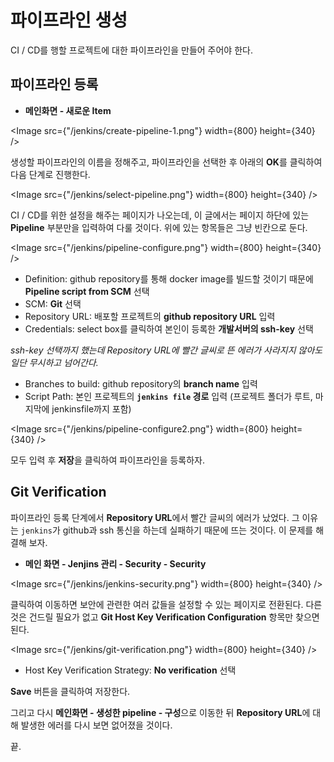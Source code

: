 # 파이프라인 생성

CI / CD를 행할 프로젝트에 대한 파이프라인을 만들어 주어야 한다.

## 파이프라인 등록

- **메인화면 - 새로운 Item**


<Image src={"/jenkins/create-pipeline-1.png"} width={800} height={340} />

생성할 파이프라인의 이름을 정해주고, 파이프라인을 선택한 후 아래의 **OK**를 클릭하여 다음 단계로 진행한다.

<Image src={"/jenkins/select-pipeline.png"} width={800} height={340} />

CI / CD를 위한 설정을 해주는 페이지가 나오는데, 이 글에서는 페이지 하단에 있는 **Pipeline** 부분만을 입력하여 다룰 것이다.
위에 있는 항목들은 그냥 빈칸으로 둔다.

<Image src={"/jenkins/pipeline-configure.png"} width={800} height={340} />

- Definition: github repository를 통해 docker image를 빌드할 것이기 때문에 **Pipeline script from SCM** 선택
- SCM: **Git** 선택
- Repository URL: 배포할 프로젝트의 **github repository URL** 입력
- Credentials: select box를 클릭하여 본인이 등록한 **개발서버의 ssh-key** 선택

_ssh-key 선택까지 했는데 Repository URL에 빨간 글씨로 뜬 에러가 사라지지 않아도 일단 무시하고 넘어간다._

- Branches to build: github repository의 **branch name** 입력
- Script Path: 본인 프로젝트의 **`jenkins file` 경로** 입력 (프로젝트 폴더가 루트, 마지막에 jenkinsfile까지 포함)

<Image src={"/jenkins/pipeline-configure2.png"} width={800} height={340} />

모두 입력 후 **저장**을 클릭하여 파이프라인을 등록하자.

## Git Verification

파이프라인 등록 단계에서 **Repository URL**에서 빨간 글씨의 에러가 났었다.
그 이유는 `jenkins`가 github과 ssh 통신을 하는데 실패하기 때문에 뜨는 것이다.
이 문제를 해결해 보자.

- **메인 화면 - Jenjins 관리 - Security - Security**

<Image src={"/jenkins/jenkins-security.png"} width={800} height={340} />

클릭하여 이동하면 보안에 관련한 여러 값들을 설정할 수 있는 페이지로 전환된다.
다른 것은 건드릴 필요가 없고 **Git Host Key Verification Configuration** 항목만 찾으면 된다.

<Image src={"/jenkins/git-verification.png"} width={800} height={340} />

- Host Key Verification Strategy: **No verification** 선택

**Save** 버튼을 클릭하여 저장한다.

그리고 다시 **메인화면 - 생성한 pipeline - 구성**으로 이동한 뒤 **Repository URL**에 대해 발생한 에러를 다시 보면 없어졌을 것이다.

끝.
